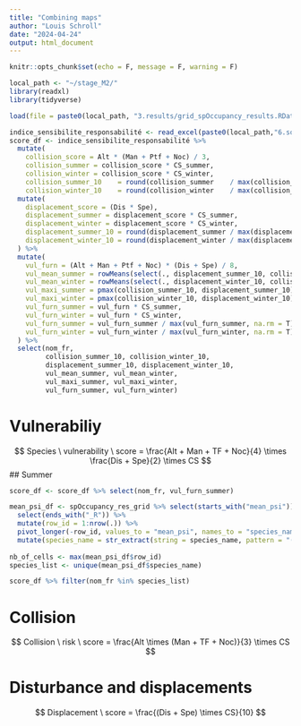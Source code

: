 ---
title: "Combining maps"
author: "Louis Schroll"
date: "2024-04-24"
output: html_document
---

```{r setup, include=FALSE}
knitr::opts_chunk$set(echo = F, message = F, warning = F)
```

```{r}
local_path <- "~/stage_M2/"
library(readxl)
library(tidyverse)

load(file = paste0(local_path, "3.results/grid_spOccupancy_results.RData"))

indice_sensibilite_responsabilité <- read_excel(paste0(local_path,"6.source/indice_sensibilite_responsabilité.xlsx"), skip = 1)
score_df <- indice_sensibilite_responsabilité %>% 
  mutate(
    collision_score = Alt * (Man + Ptf + Noc) / 3,
    collision_summer = collision_score * CS_summer,
    collision_winter = collision_score * CS_winter,
    collision_summer_10    = round(collision_summer    / max(collision_summer, na.rm = T)    *10, 2),
    collision_winter_10    = round(collision_winter    / max(collision_winter, na.rm = T)    *10, 2)) %>% 
  mutate(
    displacement_score = (Dis * Spe),
    displacement_summer = displacement_score * CS_summer,
    displacement_winter = displacement_score * CS_winter,
    displacement_summer_10 = round(displacement_summer / max(displacement_summer, na.rm = T) *10, 2),
    displacement_winter_10 = round(displacement_winter / max(displacement_winter, na.rm = T) *10, 2)
  ) %>% 
  mutate(
    vul_furn = (Alt + Man + Ptf + Noc) * (Dis + Spe) / 8,
    vul_mean_summer = rowMeans(select(., displacement_summer_10, collision_summer_10)),
    vul_mean_winter = rowMeans(select(., displacement_winter_10, collision_winter_10)),
    vul_maxi_summer = pmax(collision_summer_10, displacement_summer_10),
    vul_maxi_winter = pmax(collision_winter_10, displacement_winter_10),
    vul_furn_summer = vul_furn * CS_summer,
    vul_furn_winter = vul_furn * CS_winter,
    vul_furn_summer = vul_furn_summer / max(vul_furn_summer, na.rm = T) * 10,
    vul_furn_winter = vul_furn_winter / max(vul_furn_winter, na.rm = T) * 10
  ) %>% 
  select(nom_fr, 
         collision_summer_10, collision_winter_10, 
         displacement_summer_10, displacement_winter_10,
         vul_mean_summer, vul_mean_winter,
         vul_maxi_summer, vul_maxi_winter,
         vul_furn_summer, vul_furn_winter) 


```


# Vulnerabiliy

$$
Species \ vulnerability \ score = \frac{Alt + Man + TF + Noc}{4} \times \frac{Dis + Spe}{2} \times CS
$$
## Summer

```{r}
score_df <- score_df %>% select(nom_fr, vul_furn_summer)

mean_psi_df <- spOccupancy_res_grid %>% select(starts_with("mean_psi")) %>% 
  select(ends_with("_R")) %>% 
  mutate(row_id = 1:nrow(.)) %>% 
  pivot_longer(-row_id, values_to = "mean_psi", names_to = "species_name") %>% 
  mutate(species_name = str_extract(string = species_name, pattern = "(?<=mean_psi_)(.*?)(?=_R)")) 
  
nb_of_cells <- max(mean_psi_df$row_id)
species_list <- unique(mean_psi_df$species_name)

score_df %>% filter(nom_fr %in% species_list)
```




# Collision

$$
Collision \ risk \ score = \frac{Alt \times (Man + TF + Noc)}{3} \times CS
$$

# Disturbance and displacements

$$
Displacement \ score = \frac{(Dis + Spe) \times CS}{10}
$$





